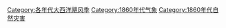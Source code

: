 [[Category:各年代大西洋飓风季|Category:各年代大西洋飓风季]]
[[Category:1860年代气象|Category:1860年代气象]]
[[Category:1860年代自然灾害|Category:1860年代自然灾害]]